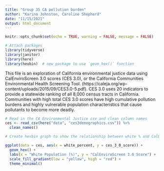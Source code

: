 ```yaml
---
title: "Group 35 CA pollution burden"
author: "Karina Johnston, Caroline Shepherd"
date: "11/15/2021"
output: html_document
---
```


```r
knitr::opts_chunk$set(echo = TRUE, warning = FALSE, message = FALSE)

# Attach packages
library(tidyverse)
library(janitor)
library(here)
library(hexbin)  # new package to use `geom_hex()` function
```

This file is an exploration of California environmental justice data using CalEnviroScreen 3.0 scores (CES 3.0), or the California Communities Environmental Health Screening Tool. (https://caleja.org/wp-content/uploads/2015/09/CES3.0-5.pdf). CES 3.0 uses 20 indicators to provide a statewide ranking of all 8,000 census tracts in California. Communities with high total CES 3.0 scores have high cumulative pollution burdens and highly vulnerable population characteristics that cause pollutants to become more deadly.

```r
# Read in the CA Environmental Justice csv and clean column names
ces <- read_csv(here("data", "ces3demographics.csv")) %>% 
  clean_names()
```

```r
# Create hexbin graph to show the relationship between white % and CalEnviroScreen pollution burden score

ggplot(data = ces, aes(x = white_percent, y = ces_3_0_score)) +
  geom_hex() +
  labs(x = "White Population (%)", y = "CalEnviroScreen 3.0 Score") +
  scale_fill_gradient(low = "yellow", high = "red") +
  theme_minimal()
```


